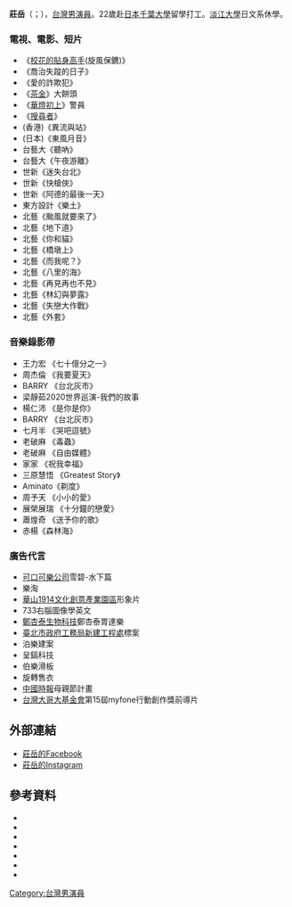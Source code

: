 {{BLP unsourced|time=2020-07-19T04:29:30+00:00}}
{{藝人
| 姓名 = 莊岳
| 類型 = 男演員
| 英文名 = Chuang Yue
| 國籍 = {{ROC}}
| 出生日期 = {{birth date and age|1994|12|18}}
| 出生地點 = {{TWN}}
| 職業 = [[演員|演員]]
| 經紀公司 = 尚無
| 活躍年代 = 2014年至今
| 圖片 = 其中一天.jpg
}}

'''莊岳'''（{{lang-en|Sou Gaku}}；{{bd|1994年|12月18日|catIdx=Chou周}}），[[台灣|台灣]][[男演員|男演員]]。22歲赴[[日本|日本]][[千葉大學|千葉大學]]留學打工。[[淡江大學|淡江大學]]日文系休學。

===電視、電影、短片===
*《[[校花的貼身高手|校花的貼身高手]](旋風保鑣)》
*《喬治失蹤的日子》
*《愛的詐欺犯》
*《[[茶金|茶金]]》大餅頭
*《[[華燈初上_(電視劇)|華燈初上]]》警員
*《[[搜尋者|搜尋者]]》
*(香港)《異流與站》
*(日本)《東風月音》
*台藝大《聽吶》
*台藝大《午夜游離》
*世新《迷失台北》
*世新《快槍俠》
*世新《阿德的最後一天》
*東方設計《樂土》
*北藝《颱風就要來了》
*北藝《地下道》
*北藝《你和貓》
*北藝《橋墩上》
*北藝《而我呢？》
*北藝《八里的海》
*北藝《再見再也不見》
*北藝《林幻與夢露》
*北藝《失戀大作戰》
*北藝《外套》

===音樂錄影帶===
*王力宏 《七十億分之一》
*周杰倫 《我要夏天》
*BARRY 《台北灰市》
*梁靜茹2020世界巡演-我們的故事
*楊仁沛 《是你是你》
*BARRY 《台北灰市》
*七月半 《哭吧逗號》
*老破麻 《毒蟲》
*老破麻 《自由媒體》
*家家 《祝我幸福》
*三原慧悟 《Greatest Story》
*Aminato《剃度》
*周予天 《小小的愛》
*展榮展瑞 《十分鐘的戀愛》
*蕭煌奇 《送予你的歌》
*赤楊《森林海》

===廣告代言===
*[[可口可樂公司|可口可樂公司]]雪碧-水下篇
*樂淘
*[[華山1914文化創意產業園區|華山1914文化創意產業園區]]形象片
*733右腦圖像學英文
*[[鄭杏泰生物科技|鄭杏泰生物科技]]鄭杏泰胃達樂
*[[臺北市政府工務局新建工程處|臺北市政府工務局新建工程處]]標案
*泊樂建案
*呈鎬科技
*伯樂滑板
*旋轉售衣
*[[中國時報|中國時報]]母親節計畫
*[[台灣大哥大基金會|台灣大哥大基金會]]第15屆myfone行動創作獎前導片

==外部連結==
*[https://www.facebook.com/mr.yueh 莊岳的Facebook] {{Wayback|url=https://www.facebook.com/mr.yueh |date=20200719021652 }}
*[https://www.instagram.com/chuang_yue/ 莊岳的Instagram]	

==參考資料==
* {{cite web | url=https://movie.douban.com/subject/26903990/ | title=乔治失踪的日子 喬治失蹤的日子 | accessdate=2020-07-18 | archive-date=2020-07-19 | archive-url=https://web.archive.org/web/20200719152542/https://movie.douban.com/subject/26903990/ | dead-url=no }}
* {{cite web | url=https://goldenharvest.pixnet.net/blog/post/111334928 | title=【影片介紹】《喬治失蹤的日子》Lost | accessdate=2020-07-20 | archive-date=2020-07-21 | archive-url=https://web.archive.org/web/20200721225905/https://goldenharvest.pixnet.net/blog/post/111334928 | dead-url=no }}
* {{cite web | url=https://tnntoday.com/7259/friday-%E5%BD%B1%E9%9F%B3%E6%94%9C%E6%89%8B-2017-%E9%87%91%E7%A9%97%E7%8D%8E%EF%BC%8C%E5%85%A5%E5%9C%8D%E9%9B%BB%E5%BD%B1%E5%85%8D%E8%B2%BB%E7%9C%8B | title=friDay 影音攜手 2017 金穗獎 | accessdate=2020-07-20 | archive-date=2020-07-20 | archive-url=https://web.archive.org/web/20200720173923/https://tnntoday.com/7259/friday-%E5%BD%B1%E9%9F%B3%E6%94%9C%E6%89%8B-2017-%E9%87%91%E7%A9%97%E7%8D%8E%EF%BC%8C%E5%85%A5%E5%9C%8D%E9%9B%BB%E5%BD%B1%E5%85%8D%E8%B2%BB%E7%9C%8B | dead-url=no }}
* {{cite web | url=https://movies.yahoo.com.tw/article/%E7%AC%AC39%E5%B1%86-%E9%87%91%E7%A9%97%E7%8D%8E%E5%BD%B1%E5%B1%95-%E8%A7%80%E6%91%A9%E5%96%AE%E5%85%83%E5%A4%9A%E5%85%83%E8%AD%B0%E9%A1%8C-%E8%B7%A8%E8%A6%96%E7%95%8C%E5%BD%B1%E5%83%8F%E5%91%88%E7%8F%BE-100311402.html | title=第39屆-金穗獎影展-觀摩單元多元議題-跨視界影像呈現 | accessdate=2020-07-20 | archive-date=2020-07-20 | archive-url=https://web.archive.org/web/20200720105037/https://movies.yahoo.com.tw/article/%E7%AC%AC39%E5%B1%86-%E9%87%91%E7%A9%97%E7%8D%8E%E5%BD%B1%E5%B1%95-%E8%A7%80%E6%91%A9%E5%96%AE%E5%85%83%E5%A4%9A%E5%85%83%E8%AD%B0%E9%A1%8C-%E8%B7%A8%E8%A6%96%E7%95%8C%E5%BD%B1%E5%83%8F%E5%91%88%E7%8F%BE-100311402.html | dead-url=no }}
* {{cite web | url=https://www.12bt.net/bt/30618.html | title=乔治失踪的日子 喬治失蹤的日子 | accessdate=2020-07-20 | archive-date=2020-07-20 | archive-url=https://web.archive.org/web/20200720113410/https://www.12bt.net/bt/30618.html | dead-url=no }}
* {{cite web | url=http://app2.atmovies.com.tw/star/s002068431/ | title=開眼電影網 | accessdate=2020-07-20 | archive-date=2020-07-21 | archive-url=https://web.archive.org/web/20200721135754/http://app2.atmovies.com.tw/star/s002068431/ | dead-url=no }}
* {{cite web | url=https://moviecool.asia/person/ydAbeU8d9Sc | title=莊岳- MovieCool 華文影史庫 | 3= | accessdate=2020-07-20 | archive-date=2020-07-20 | archive-url=https://web.archive.org/web/20200720134415/https://moviecool.asia/person/ydAbeU8d9Sc | dead-url=no }}
[[Category:台灣男演員|Category:台灣男演員]]